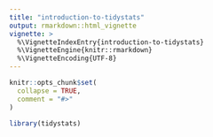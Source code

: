 ```yaml
---
title: "introduction-to-tidystats"
output: rmarkdown::html_vignette
vignette: >
  %\VignetteIndexEntry{introduction-to-tidystats}
  %\VignetteEngine{knitr::rmarkdown}
  %\VignetteEncoding{UTF-8}
---
```


```r
knitr::opts_chunk$set(
  collapse = TRUE,
  comment = "#>"
)
```

```r
library(tidystats)
```
